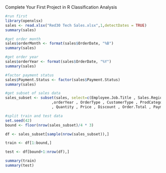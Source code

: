 Complete Your First Project in R
Classification Analysis

```r
#run first
library(openxlsx)
sales <- read.xlsx("Red30 Tech Sales.xlsx",1,detectDates = TRUE)
summary(sales)
```

```r
#get order month
sales$orderMonth <- format(sales$OrderDate, "%B")
summary(sales)
```


```r
#get order year
sales$orderYear <- format(sales$OrderDate, "%Y")
summary(sales)
```


```r
#factor payment status
sales$Payment.Status <- factor(sales$Payment.Status)
summary(sales)
```


```r
#get subset of sales data
sales_subset <- subset(sales, select=c(Employee.Job.Title , Sales.Region , orderMonth
                     ,orderYear , OrderType , CustomerType , ProdCategory
                     , Quantity , Price , Discount , Order.Total , Payment.Plan, Payment.Status))
```

```r
#split train and test data
set.seed(42)
bound <- floor(nrow(sales_subset)/4 * 3)

df <- sales_subset[sample(nrow(sales_subset)),]

train <- df[1:bound,]

test <- df[bound+1:nrow(df),]

summary(train)
summary(test)
```

